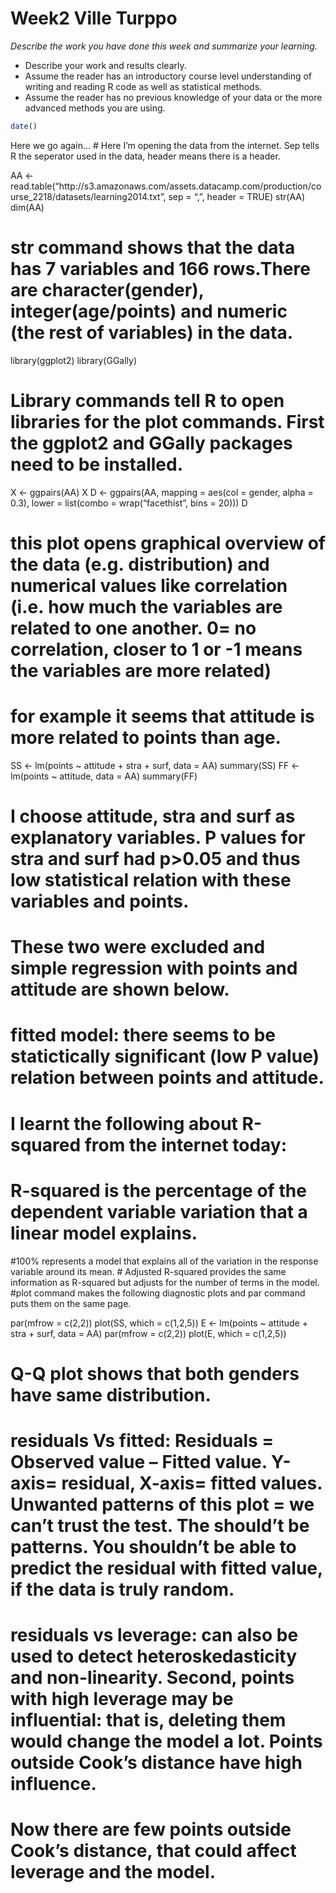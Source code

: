 # Week2 Ville Turppo

*Describe the work you have done this week and summarize your learning.*

- Describe your work and results clearly. 
- Assume the reader has an introductory course level understanding of writing and reading R code as well as statistical methods.
- Assume the reader has no previous knowledge of your data or the more advanced methods you are using.

```r
date()
```

Here we go again...
# Here I'm opening the data from the internet. Sep tells R the seperator used in the data, header means there is a header.

AA <- read.table("http://s3.amazonaws.com/assets.datacamp.com/production/course_2218/datasets/learning2014.txt", sep = ",", header = TRUE)
str(AA)
dim(AA)

# str command shows that the data has 7 variables and 166 rows.There are character(gender), integer(age/points) and numeric (the rest of variables) in the data.

library(ggplot2)
library(GGally)

# Library commands tell R to open libraries for the plot commands. First the ggplot2 and GGally packages need to be installed.

X <- ggpairs(AA)
X
D <- ggpairs(AA, mapping = aes(col = gender, alpha = 0.3), lower = list(combo = wrap("facethist", bins = 20)))
D

# this plot opens graphical overview of the data (e.g. distribution) and numerical values like correlation (i.e. how much the variables are related to one another. 0= no correlation, closer to 1 or -1 means the variables are more related)
# for example it seems that attitude is more related to points than age.

SS <- lm(points ~ attitude + stra + surf, data = AA)
summary(SS)
FF <- lm(points ~ attitude, data = AA)
summary(FF)

# I choose attitude, stra and surf as explanatory variables. P values for stra and surf had p>0.05 and thus low statistical relation with these variables and points. 

# These two were excluded and simple regression with points and attitude are shown below.

# fitted model: there seems to be statictically significant (low P value) relation between points and attitude.

# I learnt the following about R-squared from the internet today:
# R-squared is the percentage of the dependent variable variation that a linear model explains.
#100% represents a model that explains all of the variation in the response variable around its mean.
# Adjusted R-squared provides the same information as R-squared but adjusts for the number of terms in the model.
#plot command makes the following diagnostic plots and par command puts them on the same page.

par(mfrow = c(2,2))
plot(SS, which = c(1,2,5))
E <- lm(points ~ attitude + stra + surf, data = AA)
par(mfrow = c(2,2))
plot(E, which = c(1,2,5))

# Q-Q plot shows that both genders have same distribution.

# residuals Vs fitted: Residuals = Observed value – Fitted value. Y-axis= residual, X-axis= fitted values. Unwanted patterns of this plot = we can't trust the test. The should't be patterns. You shouldn't be able to predict the residual with fitted value, if the data is truly random.

# residuals vs leverage: can also be used to detect heteroskedasticity and non-linearity. Second, points with high leverage may be influential: that is, deleting them would change the model a lot. Points outside Cook's distance have high influence.

# Now there are few points outside Cook's distance, that could affect leverage and the model.
